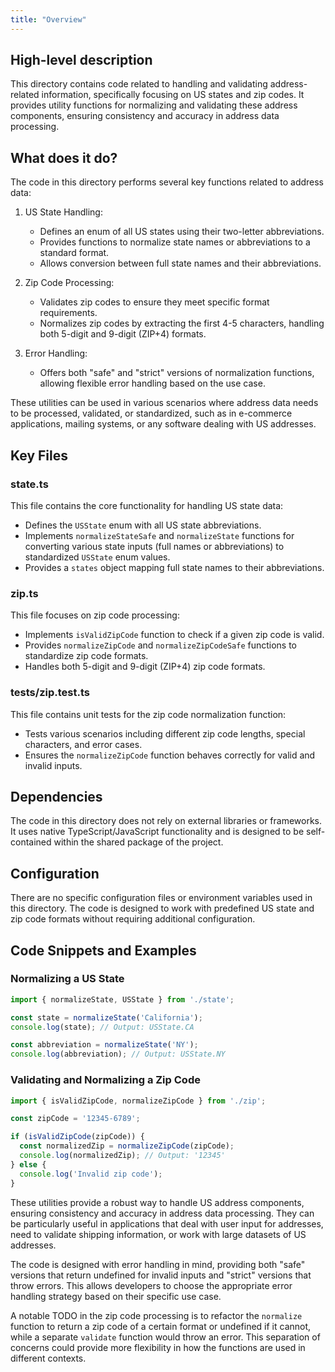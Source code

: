 ```yaml
---
title: "Overview"
---
```


## High-level description
This directory contains code related to handling and validating address-related information, specifically focusing on US states and zip codes. It provides utility functions for normalizing and validating these address components, ensuring consistency and accuracy in address data processing.

## What does it do?
The code in this directory performs several key functions related to address data:

1. US State Handling:
   - Defines an enum of all US states using their two-letter abbreviations.
   - Provides functions to normalize state names or abbreviations to a standard format.
   - Allows conversion between full state names and their abbreviations.

2. Zip Code Processing:
   - Validates zip codes to ensure they meet specific format requirements.
   - Normalizes zip codes by extracting the first 4-5 characters, handling both 5-digit and 9-digit (ZIP+4) formats.

3. Error Handling:
   - Offers both "safe" and "strict" versions of normalization functions, allowing flexible error handling based on the use case.

These utilities can be used in various scenarios where address data needs to be processed, validated, or standardized, such as in e-commerce applications, mailing systems, or any software dealing with US addresses.

## Key Files

### state.ts
This file contains the core functionality for handling US state data:

- Defines the `USState` enum with all US state abbreviations.
- Implements `normalizeStateSafe` and `normalizeState` functions for converting various state inputs (full names or abbreviations) to standardized `USState` enum values.
- Provides a `states` object mapping full state names to their abbreviations.

### zip.ts
This file focuses on zip code processing:

- Implements `isValidZipCode` function to check if a given zip code is valid.
- Provides `normalizeZipCode` and `normalizeZipCodeSafe` functions to standardize zip code formats.
- Handles both 5-digit and 9-digit (ZIP+4) zip code formats.

### __tests__/zip.test.ts
This file contains unit tests for the zip code normalization function:

- Tests various scenarios including different zip code lengths, special characters, and error cases.
- Ensures the `normalizeZipCode` function behaves correctly for valid and invalid inputs.

## Dependencies
The code in this directory does not rely on external libraries or frameworks. It uses native TypeScript/JavaScript functionality and is designed to be self-contained within the shared package of the project.

## Configuration
There are no specific configuration files or environment variables used in this directory. The code is designed to work with predefined US state and zip code formats without requiring additional configuration.

## Code Snippets and Examples

### Normalizing a US State
```typescript
import { normalizeState, USState } from './state';

const state = normalizeState('California');
console.log(state); // Output: USState.CA

const abbreviation = normalizeState('NY');
console.log(abbreviation); // Output: USState.NY
```

### Validating and Normalizing a Zip Code
```typescript
import { isValidZipCode, normalizeZipCode } from './zip';

const zipCode = '12345-6789';

if (isValidZipCode(zipCode)) {
  const normalizedZip = normalizeZipCode(zipCode);
  console.log(normalizedZip); // Output: '12345'
} else {
  console.log('Invalid zip code');
}
```

These utilities provide a robust way to handle US address components, ensuring consistency and accuracy in address data processing. They can be particularly useful in applications that deal with user input for addresses, need to validate shipping information, or work with large datasets of US addresses.

The code is designed with error handling in mind, providing both "safe" versions that return undefined for invalid inputs and "strict" versions that throw errors. This allows developers to choose the appropriate error handling strategy based on their specific use case.

A notable TODO in the zip code processing is to refactor the `normalize` function to return a zip code of a certain format or undefined if it cannot, while a separate `validate` function would throw an error. This separation of concerns could provide more flexibility in how the functions are used in different contexts.